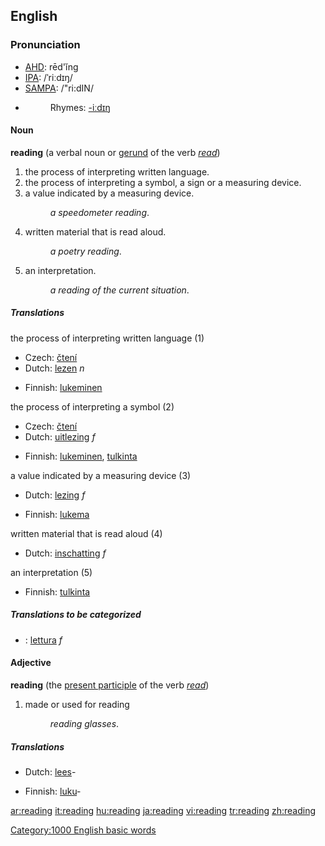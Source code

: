 {{see|Reading}}

==English==

{{rank|broke|waiting|political|774|reading|German|seven|notice}}

{{wikipedia}}
===Pronunciation===
*[[w:AHD|AHD]]: rēd'ĭng
*[[w:IPA|IPA]]: /ˈriːdɪŋ/
*[[w:SAMPA|SAMPA]]: /"ri:dIN/
*{{audio|en-us-reading.ogg|Audio (US)}}
*:Rhymes: [[Rhymes:English:-iːdɪŋ|-iːdɪŋ]]

====Noun====
'''reading''' (a verbal noun or [[gerund]] of the verb ''[[read]]'')
#the process of interpreting written language.
#the process of interpreting a symbol, a sign or a measuring device.
#a value indicated by a measuring device.
#:''a speedometer reading''.
#written material that is read aloud.
#:''a poetry reading''.
#an interpretation. 
#:''a reading of the current situation''.

=====Translations=====
;the process of interpreting written language (1)
{{top}}
*Czech: [[čtení]] {{n}}
*Dutch: [[lezen]] ''n''
{{mid}}
*Finnish: [[lukeminen]]
{{bottom}}

;the process of interpreting a symbol (2)
{{top}}
*Czech: [[čtení]] {{n}}
*Dutch: [[uitlezing]] ''f''
{{mid}}
*Finnish: [[lukeminen]], [[tulkinta]]
{{bottom}}

;a value indicated by a measuring device (3)
{{top}}
*Dutch: [[lezing]] ''f''
{{mid}}
*Finnish: [[lukema]]
{{bottom}}

;written material that is read aloud (4)
{{top}}
*Dutch: [[inschatting]] ''f''
{{mid}}
{{bottom}}

;an interpretation (5)
{{top}}
*Finnish: [[tulkinta]]
{{mid}}
{{bottom}}

=====Translations to be categorized=====
{{checktrans}}
{{top}}
*{{ttbc|Italian}}: [[lettura]] ''f''
{{mid}}
{{bottom}}

====Adjective====
'''reading'''  (the [[present participle]] of the verb ''[[read]]'')
#made or used for reading
#:''reading glasses''.

=====Translations=====
{{top}}
*Dutch: [[lees]]-
{{mid}}
*Finnish: [[luku]]-
{{bottom}}

[[Category:1000 English basic words]]

[[ar:reading]]
[[it:reading]]
[[hu:reading]]
[[ja:reading]]
[[vi:reading]]
[[tr:reading]]
[[zh:reading]]
